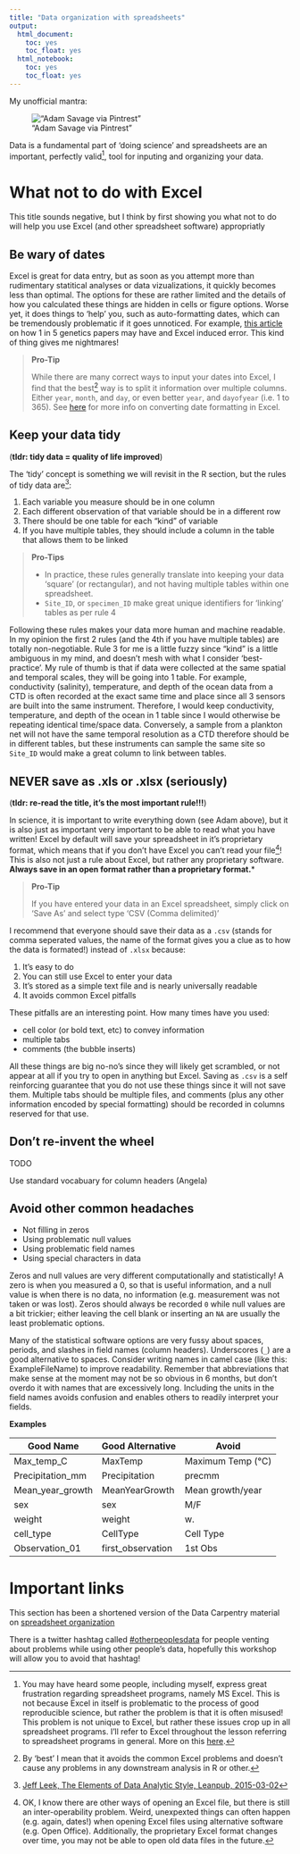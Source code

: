 ```yaml
---
title: "Data organization with spreadsheets"
output:
  html_document:
    toc: yes
    toc_float: yes
  html_notebook:
    toc: yes
    toc_float: yes
---
```

My unofficial mantra:

!["Adam Savage via Pintrest"](https://s-media-cache-ak0.pinimg.com/564x/e9/f2/19/e9f219dce30f13670158832310b0e42c.jpg)


Data is a fundamental part of 'doing science' and spreadsheets are an important, perfectly valid[^1], tool for inputing and organizing your data. 

[^1]: You may have heard some people, including myself, express great frustration regarding spreadsheet programs, namely MS Excel. This is not because Excel in itself is problematic to the process of good reproducible science, but rather the problem is that it is often misused! This problem is not unique to Excel, but rather these issues crop up in all spreadsheet programs. I'll refer to Excel throughout the lesson referring to spreadsheet programs in general. More on this [here](file:///C:/Users/Remi-Work/Desktop/2016-05-01-CHONe-Data-Carp/organization.html#1_what_not_to_do_with_excel).

# What not to do with Excel

This title sounds negative, but I think by first showing you what not to do will help you use Excel (and other spreadsheet software) appropriatly

## Be wary of dates

Excel is great for data entry, but as soon as you attempt more than rudimentary statitical analyses or data vizualizations, it quickly becomes less than optimal. The options for these are rather limited and the details of how you calculated these things are hidden in cells or figure options. Worse yet, it does things to 'help' you, such as auto-formatting dates, which can be tremendously problematic if it goes unnoticed. For example, [this article](https://www.washingtonpost.com/news/wonk/wp/2016/08/26/an-alarming-number-of-scientific-papers-contain-excel-errors/?postshare=4161472211255740&tid=ss_tw) on how 1 in 5 genetics papers may have and Excel induced error. This kind of thing gives me nightmares!

> **Pro-Tip**
>
>While there are many correct ways to input your dates into Excel, I find that the best[^2] way is to split it information over multiple columns. Either `year`, `month`, and `day`, or even better `year`, and `dayofyear` (i.e. 1 to 365). See [here](http://www.datacarpentry.org/spreadsheet-ecology-lesson/03-dates-as-data/) for more info on converting date formatting in Excel.

[^2]: By 'best' I mean that it avoids the common Excel problems and doesn't cause any problems in any downstream analysis in R or other.



## Keep your data tidy

(**tldr: tidy data = quality of life improved**)

The 'tidy' concept is something we will revisit in the R section, but the rules of tidy data are[^3]:

1. Each variable you measure should be in one column
2. Each different observation of that variable should be in a different row
3. There should be one table for each “kind” of variable
4. If you have multiple tables, they should include a column in the table that allows them to be linked

[^3]: [Jeff Leek, The Elements of Data Analytic Style, Leanpub, 2015-03-02](https://leanpub.com/datastyle)

> **Pro-Tips**
>
> - In practice, these rules generally translate into keeping your data 'square' (or rectangular), and not having multiple tables within one spreadsheet.
> - `Site_ID`, or `specimen_ID` make great unique identifiers for 'linking' tables as per rule 4

Following these rules makes your data more human and machine readable. In my opinion the first 2 rules (and the 4th if you have multiple tables) are totally non-negotiable. Rule 3 for me is a little fuzzy since "kind" is a little ambiguous in my mind, and doesn't mesh with what I consider 'best-practice'. My rule of thumb is that if data were collected at the same spatial and temporal scales, they will be going into 1 table. For example, conductivity (salinity), temperature, and depth of the ocean data from a CTD is often recorded at the exact same time and place since all 3 sensors are built into the same instrument. Therefore, I would keep conductivity, temperature, and depth of the ocean in 1 table since I would otherwise be repeating identical time/space data. Conversely, a sample from a plankton net will not have the same temporal resolution as a CTD therefore should be in different tables, but these instruments can sample the same site so `Site_ID` would make a great column to link between tables. 

## NEVER save as .xls or .xlsx (seriously)

(**tldr: re-read the title, it's the most important rule!!!**)


In science, it is important to write everything down (see Adam above), but it is also just as important very important to be able to read what you have written! Excel by default will save your spreadsheet in it's proprietary format, which means that if you don't have Excel you can't read your file[^4]! This is also not just a rule about Excel, but rather any proprietary software. **Always save in an open format rather than a proprietary format.***

[^4]: OK, I know there are other ways of opening an Excel file, but there is still an inter-operability problem. Weird, unexpexted things can often happen (e.g. again, dates!) when opening Excel files using alternative software (e.g. Open Office). Additionally, the proprietary Excel format changes over time, you may not be able to open old data files in the future.


> **Pro-Tip**
>
> If you have entered your data in an Excel spreadsheet, simply click on 'Save As' and select type 'CSV (Comma delimited)'

I recommend that everyone should save their data as a `.csv` (stands for comma seperated values, the name of the format gives you a clue as to how the data is formated!) instead of `.xlsx` because:

1. It's easy to do
2. You can still use Excel to enter your data
3. It's stored as a simple text file and is nearly universally readable 
4. It avoids common Excel pitfalls

These pitfalls are an interesting point. How many times have you used:

- cell color (or bold text, etc) to convey information
- multiple tabs
- comments (the bubble inserts)

All these things are big no-no's since they will likely get scrambled, or not appear at all if you try to open in anything but Excel. Saving as `.csv` is a self reinforcing guarantee that you do not use these things since it will not save them. Multiple tabs should be multiple files, and comments (plus any other information encoded by special formatting) should be recorded in columns reserved for that use.

## Don't re-invent the wheel
######### TODO #########
Use standard vocabuary for column headers (Angela)


## Avoid other common headaches

- Not filling in zeros
- Using problematic null values
- Using problematic field names
- Using special characters in data

Zeros and null values are very different computationally and statistically! A zero is when you measured a 0, so that is useful information, and a null value is when there is no data, no information (e.g. measurement was not taken or was lost). Zeros should always be recorded `0` while null values are a bit trickier; either leaving the cell blank or inserting an `NA` are usually the least problematic options.

Many of the statistical software options are very fussy about spaces, periods, and slashes in field names (column headers). Underscores (`_`) are a good alternative to spaces. Consider writing names in camel case (like this: ExampleFileName) to improve
readability. Remember that abbreviations that make sense at the moment may not be so obvious in 6 months, but don't overdo it with names that are excessively long. Including the units in the field names avoids confusion and enables others to readily interpret your fields.

**Examples**  

| Good Name        | Good Alternative  | Avoid             |
|------------------|-------------------|-------------------|
| Max_temp_C       | MaxTemp           | Maximum Temp (°C) |
| Precipitation_mm | Precipitation     | precmm            |
| Mean_year_growth | MeanYearGrowth    | Mean growth/year  |
| sex              | sex               | M/F               |
| weight           | weight            | w.                |
| cell_type        | CellType          | Cell Type         |
| Observation_01   | first_observation | 1st Obs           |

# Important links
This section has been a shortened version of the Data Carpentry material on [spreadsheet organization](http://www.datacarpentry.org/spreadsheet-ecology-lesson/)

There is a twitter hashtag called [#otherpeoplesdata](https://twitter.com/hashtag/otherpeoplesdata?lang=en) for people venting about problems while using other people's data, hopefully this workshop will allow you to avoid that hashtag!
